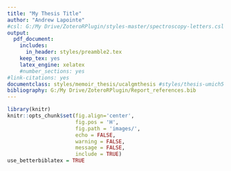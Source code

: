 ---
title: "My Thesis Title"
author: "Andrew Lapointe"
#csl: G:/My Drive/ZoteroRPlugin/styles-master/spectroscopy-letters.csl # This is the style by which your references will follow. 
output:
  pdf_document:
    includes:
      in_header: styles/preamble2.tex
    keep_tex: yes
    latex_engine: xelatex
    #number_sections: yes
#link-citations: yes
documentclass: styles/memoir_thesis/ucalgmthesis #styles/thesis-umich5  #ucalgarythesis #styles/ucalg #style by which we want the document to follow
bibliography: G:/My Drive/ZoteroRPlugin/Report_references.bib
---

```{r global_options, include=FALSE}
library(knitr)
knitr::opts_chunk$set(fig.align='center',
                      fig.pos = 'H',
                      fig.path = 'images/',
                      echo = FALSE, 
                      warning = FALSE, 
                      message = FALSE,
                      include = TRUE)
use_betterbiblatex = TRUE
```


